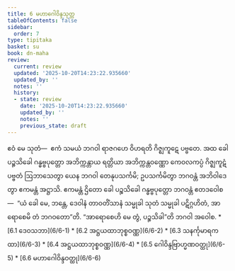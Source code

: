 ```yaml
---
title: 6 မဟာဂေါဝိန္ဒသုတ္တ
tableOfContents: false
sidebar:
  order: 7
type: tipitaka
basket: su
book: dn-maha
review:
  current: review
  updated: '2025-10-20T14:23:22.935660'
  updated_by: ''
  notes: ''
  history:
  - state: review
    date: '2025-10-20T14:23:22.935660'
    updated_by: ''
    notes: ''
    previous_state: draft
---
```



<DynamicBreadcrumb />


<ReviewStatus review={frontmatter.review} showDetails={true} />

<HypothesisAnnotation frontmatter={frontmatter} />

<Division number="293" book="dn-maha" e="ch" v="7" p="178">

<Paragraph number="644" book="dn-maha">
ဧဝံ မေ သုတံ—  ဧကံ သမယံ ဘဂဝါ ရာဇဂဟေ ဝိဟရတိ ဂိဇ္ဈကူဋေ ပဗ္ဗတေ. အထ ခေါ ပဉ္စသိခေါ ဂန္ဓဗ္ဗပုတ္တော အဘိက္ကန္တာယ ရတ္တိယာ အဘိက္ကန္တဝဏ္ဏော ကေဝလကပ္ပံ ဂိဇ္ဈကူဋံ ပဗ္ဗတံ ဩဘာသေတွာ ယေန ဘဂဝါ တေနုပသင်္ကမိ; ဥပသင်္ကမိတွာ ဘဂဝန္တံ အဘိဝါဒေတွာ ဧကမန္တံ အဋ္ဌာသိ. ဧကမန္တံ ဌိတော ခေါ ပဉ္စသိခေါ ဂန္ဓဗ္ဗပုတ္တော ဘဂဝန္တံ ဧတဒဝေါစ—  “ယံ ခေါ မေ, ဘန္တေ, ဒေဝါနံ တာဝတိံသာနံ သမ္မုခါ သုတံ သမ္မုခါ ပဋိဂ္ဂဟိတံ, အာရောစေမိ တံ ဘဂဝတော”တိ. “အာရောစေဟိ မေ တွံ, ပဉ္စသိခါ”တိ ဘဂဝါ အဝေါစ.

</Paragraph>
</Division>

<TableOfContents book="dn-maha" section="6">
* [6.1 ဒေဝသဘာ](6/6-1)
* [6.2 အဋ္ဌယထာဘုစ္စဝဏ္ဏ](6/6-2)
* [6.3 သနင်္ကုမာရကထာ](6/6-3)
* [6.4 အဋ္ဌယထာဘုစ္စဝဏ္ဏ](6/6-4)
* [6.5 ဂေါဝိန္ဒဗြာဟ္မဏဝတ္ထု](6/6-5)
* [6.6 မဟာဂေါဝိန္ဒဝတ္ထု](6/6-6)
</TableOfContents>